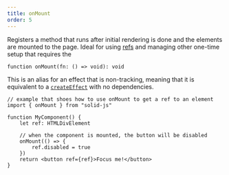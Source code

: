 ```yaml
---
title: onMount
order: 5
---
```


Registers a method that runs after initial rendering is done and the elements are mounted to the page.
Ideal for using [refs](/reference/jsx-attributes/ref) and managing other one-time setup that requires the

```tsx
function onMount(fn: () => void): void

```

This is an alias for an effect that is non-tracking, meaning that it is equivalent to a [`createEffect`](/reference/basic-reactivity/create-effect) with no dependencies.

```tsx
// example that shoes how to use onMount to get a ref to an element
import { onMount } from "solid-js"

function MyComponent() {
	let ref: HTMLDivElement

	// when the component is mounted, the button will be disabled
	onMount(() => {
		ref.disabled = true
	})
	return <button ref={ref}>Focus me!</button>
}
```
